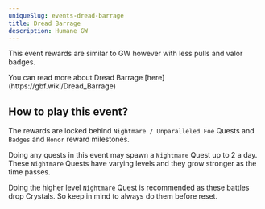 ```yaml
---
uniqueSlug: events-dread-barrage
title: Dread Barrage
description: Humane GW
---
```


This event rewards are similar to GW however with less pulls and valor badges.

<Callout type="default">
	You can read more about Dread Barrage
	[here](https://gbf.wiki/Dread_Barrage)
</Callout>

## How to play this event?

The rewards are locked behind `Nightmare / Unparalleled Foe` Quests and `Badges` and `Honor` reward milestones.

Doing any quests in this event may spawn a `Nightmare` Quest up to 2 a day.
These `Nightmare` Quests have varying levels and they grow stronger as the time passes.

Doing the higher level `Nightmare` Quest is recommended as these battles drop Crystals.
So keep in mind to always do them before reset.
